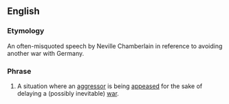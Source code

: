 {{wikipedia}}
==English==
===Etymology===
An often-misquoted speech by Neville Chamberlain in reference to avoiding another war with Germany.

===Phrase===
{{infl|en|phrase|head=[[peace]] [[for]] [[our]] [[time]]}}
#A situation where an [[aggressor]] is being [[appeased]] for the sake of delaying a (possibly inevitable) [[war]].
